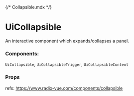 {/* Collapsible.mdx */}


<Meta of={CollapsibleStories} name="Docs" />

# UiCollapsible

An interactive component which expands/collapses a panel.

### Components:

`UiCollapsible`, `UiCollapsibleTrigger`, `UiCollapsibleContent`

<Canvas of={CollapsibleStories.DefaultCollapsible} />

### Props

refs: https://www.radix-vue.com/components/collapsible
